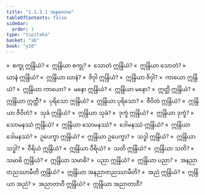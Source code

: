 ```yaml
---
title: "1.1.3.1 အနုလောမ"
tableOfContents: false
sidebar:
  order: 1
type: "tipitaka"
basket: "ab"
book: "y10"
---
```



<DynamicBreadcrumb />

<Division number="48" book="y10" e="ch" v="35" p="80">

<Paragraph number="301" book="y10">
»  စက္ခု ဣန္ဒြိယံ?
</Paragraph>

<Paragraph number="302" book="y10">
«  ဣန္ဒြိယာ စက္ခု?
</Paragraph>

<Paragraph number="303" book="y10">
»  သောတံ ဣန္ဒြိယံ?
</Paragraph>

<Paragraph number="304" book="y10">
«  ဣန္ဒြိယာ သောတံ?
</Paragraph>

<Paragraph number="305" book="y10">
»  ဃာနံ ဣန္ဒြိယံ?
</Paragraph>

<Paragraph number="306" book="y10">
«  ဣန္ဒြိယာ ဃာနံ?
</Paragraph>

<Paragraph number="307" book="y10">
»  ဇိဝှါ ဣန္ဒြိယံ?
</Paragraph>

<Paragraph number="308" book="y10">
«  ဣန္ဒြိယာ ဇိဝှါ?
</Paragraph>

<Paragraph number="309" book="y10">
»  ကာယော ဣန္ဒြိယံ?
</Paragraph>

<Paragraph number="310" book="y10">
«  ဣန္ဒြိယာ ကာယော?
</Paragraph>

<Paragraph number="311" book="y10">
»  မနော ဣန္ဒြိယံ?
</Paragraph>

<Paragraph number="312" book="y10">
«  ဣန္ဒြိယာ မနော?
</Paragraph>

<Paragraph number="313" book="y10">
»  ဣတ္ထီ ဣန္ဒြိယံ?
</Paragraph>

<Paragraph number="314" book="y10">
«  ဣန္ဒြိယာ ဣတ္ထီ?
</Paragraph>

<Paragraph number="315" book="y10">
»  ပုရိသော ဣန္ဒြိယံ?
</Paragraph>

<Paragraph number="316" book="y10">
«  ဣန္ဒြိယာ ပုရိသော?
</Paragraph>

<Paragraph number="317" book="y10">
»  ဇီဝိတံ ဣန္ဒြိယံ?
</Paragraph>

<Paragraph number="318" book="y10">
«  ဣန္ဒြိယာ ဇီဝိတံ?
</Paragraph>

<Paragraph number="319" book="y10">
»  သုခံ ဣန္ဒြိယံ?
</Paragraph>

<Paragraph number="320" book="y10">
«  ဣန္ဒြိယာ သုခံ?
</Paragraph>

<Paragraph number="321" book="y10">
»  ဒုက္ခံ ဣန္ဒြိယံ?
</Paragraph>

<Paragraph number="322" book="y10">
«  ဣန္ဒြိယာ ဒုက္ခံ?
</Paragraph>

<Paragraph number="323" book="y10">
»  သောမနဿံ ဣန္ဒြိယံ?
</Paragraph>

<Paragraph number="324" book="y10">
«  ဣန္ဒြိယာ သောမနဿံ?
</Paragraph>

<Paragraph number="325" book="y10">
»  ဒေါမနဿံ ဣန္ဒြိယံ?
</Paragraph>

<Paragraph number="326" book="y10">
«  ဣန္ဒြိယာ ဒေါမနဿံ?
</Paragraph>

<Paragraph number="327" book="y10">
»  ဥပေက္ခာ ဣန္ဒြိယံ?
</Paragraph>

<Paragraph number="328" book="y10">
«  ဣန္ဒြိယာ ဥပေက္ခာ?
</Paragraph>

<Paragraph number="329" book="y10">
»  သဒ္ဓါ ဣန္ဒြိယံ?
</Paragraph>

<Paragraph number="330" book="y10">
«  ဣန္ဒြိယာ သဒ္ဓါ?
</Paragraph>

<Paragraph number="331" book="y10">
»  ဝီရိယံ ဣန္ဒြိယံ?
</Paragraph>

<Paragraph number="332" book="y10">
«  ဣန္ဒြိယာ ဝီရိယံ?
</Paragraph>

<Paragraph number="333" book="y10">
»  သတိ ဣန္ဒြိယံ?
</Paragraph>

<Paragraph number="334" book="y10">
«  ဣန္ဒြိယာ သတိ?
</Paragraph>

<Paragraph number="335" book="y10">
»  သမာဓိ ဣန္ဒြိယံ?
</Paragraph>

<Paragraph number="336" book="y10">
«  ဣန္ဒြိယာ သမာဓိ?
</Paragraph>

<Paragraph number="337" book="y10">
»  ပညာ ဣန္ဒြိယံ?
</Paragraph>

<Paragraph number="338" book="y10">
«  ဣန္ဒြိယာ ပညာ?
</Paragraph>

<Paragraph number="339" book="y10">
»  အနညာတညဿာမီတိ ဣန္ဒြိယံ?
</Paragraph>

<Paragraph number="340" book="y10">
«  ဣန္ဒြိယာ အနညာတညဿာမီတိ?
</Paragraph>

<Paragraph number="341" book="y10">
»  အညံ ဣန္ဒြိယံ?
</Paragraph>

<Paragraph number="342" book="y10">
«  ဣန္ဒြိယာ အညံ?
</Paragraph>

<Paragraph number="343" book="y10">
»  အညာတာဝီ ဣန္ဒြိယံ?
</Paragraph>

<Paragraph number="344" book="y10">
«  ဣန္ဒြိယာ အညာတာဝီ?
</Paragraph>
</Division>
